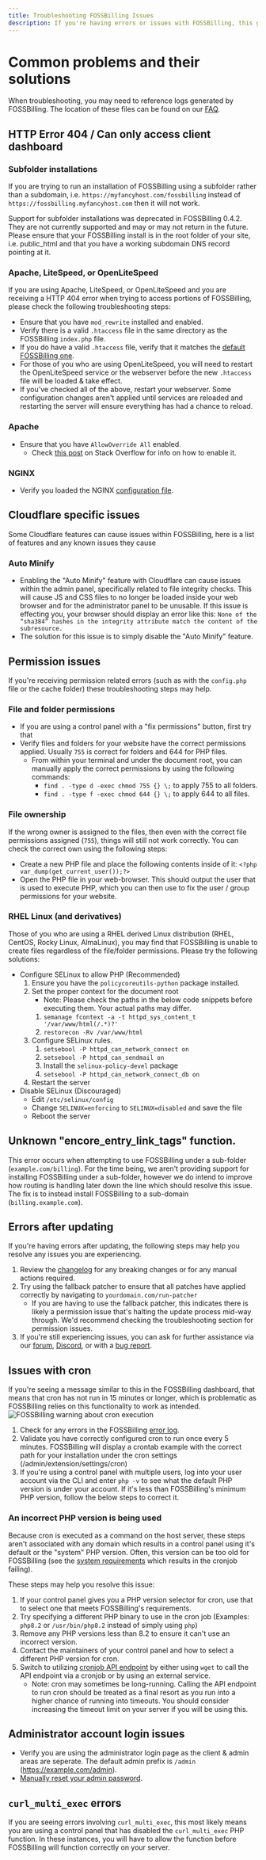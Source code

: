 ```yaml
---
title: Troubleshooting FOSSBilling Issues
description: If you're having errors or issues with FOSSBilling, this guide may provide some useful information on how to resolve them.
---
```



# Common problems and their solutions

When troubleshooting, you may need to reference logs generated by FOSSBilling. The location of these files can be found on our [FAQ](/docs/faq#where-can-i-find-error-logs).

## HTTP Error 404 / Can only access client dashboard

### Subfolder installations

If you are trying to run an installation of FOSSBilling using a subfolder rather than a subdomain, i.e. `https://myfancyhost.com/fossbilling` instead of `https://fossbilling.myfancyhost.com` then it will not work.

Support for subfolder installations was deprecated in FOSSBilling 0.4.2. They are not currently supported and may or may not return in the future. Please ensure that your FOSSBilling install is in the root folder of your site, i.e. public_html and that you have a working subdomain DNS record pointing at it.

### Apache, LiteSpeed, or OpenLiteSpeed

If you are using Apache, LiteSpeed, or OpenLiteSpeed and you are receiving a HTTP 404 error when trying to access portions of FOSSBilling, please check the following troubleshooting steps:

- Ensure that you have `mod_rewrite` installed and enabled.
- Verify there is a valid `.htaccess` file in the same directory as the FOSSBilling `index.php` file.
- If you do have a valid `.htaccess` file, verify that it matches the [default FOSSBilling one](https://github.com/FOSSBilling/FOSSBilling/blob/main/src/.htaccess).
- For those of you who are using OpenLiteSpeed, you will need to restart the OpenLiteSpeed service or the webserver before the new `.htaccess` file will be loaded & take effect.
- If you've checked all of the above, restart your webserver. Some configuration changes aren't applied until services are reloaded and restarting the server will ensure everything has had a chance to reload.

### Apache

- Ensure that you have `AllowOverride All` enabled.
  - Check [this post](https://stackoverflow.com/a/22526144) on Stack Overflow for info on how to enable it.

### NGINX

- Verify you loaded the NGINX [configuration file](/docs/getting-started/installation#webserver-configurations).

## Cloudflare specific issues

Some Cloudflare features can cause issues within FOSSBilling, here is a list of features and any known issues they cause

### Auto Minify

- Enabling the "Auto Minify" feature with Cloudflare can cause issues within the admin panel, specifically related to file integrity checks. This will cause JS and CSS files to no longer be loaded inside your web browser and for the administrator panel to be unusable. If this issue is effecting you, your browser should display an error like this: `None of the “sha384” hashes in the integrity attribute match the content of the subresource.`
- The solution for this issue is to simply disable the "Auto Minify" feature.

## Permission issues

If you're receiving permission related errors (such as with the `config.php` file or the cache folder) these troubleshooting steps may help.

### File and folder permissions

- If you are using a control panel with a "fix permissions" button, first try that
- Verify files and folders for your website have the correct permissions applied. Usually `755` is correct for folders and 644 for PHP files.
  - From within your terminal and under the document root, you can manually apply the correct permissions by using the following commands:
    - `find . -type d -exec chmod 755 {} \;` to apply 755 to all folders.
    - `find . -type f -exec chmod 644 {} \;` to apply 644 to all files.

### File ownership

If the wrong owner is assigned to the files, then even with the correct file permissions assigned (`755`), things will still not work correctly. You can check the correct own using the following steps:

- Create a new PHP file and place the following contents inside of it: `<?php var_dump(get_current_user());?>`
- Open the PHP file in your web-browser. This should output the user that is used to execute PHP, which you can then use to fix the user / group permissions for your website.

### RHEL Linux (and derivatives)

Those of you who are using a RHEL derived Linux distribution (RHEL, CentOS, Rocky Linux, AlmaLinux), you may find that FOSSBilling is unable to create files regardless of the file/folder permissions. Please try the following solutions:

- Configure SELinux to allow PHP (Recommended)
  1. Ensure you have the `policycoreutils-python` package installed.
  2. Set the proper context for the document root
     - Note: Please check the paths in the below code snippets before executing them. Your actual paths may differ.
     1. `semanage fcontext -a -t httpd_sys_content_t '/var/www/html(/.*)?'`
     2. `restorecon -Rv /var/www/html`
  3. Configure SELinux rules.
     1. `setsebool -P httpd_can_network_connect on`
     2. `setsebool -P httpd_can_sendmail on`
     3. Install the `selinux-policy-devel` package
     4. `setsebool -P httpd_can_network_connect_db on`
  4. Restart the server
- Disable SELinux (Discouraged)
  - Edit `/etc/selinux/config`
  - Change `SELINUX=enforcing` to `SELINUX=disabled` and save the file
  - Reboot the server

## Unknown "encore_entry_link_tags" function.

This error occurs when attempting to use FOSSBilling under a sub-folder (`example.com/billing`).
For the time being, we aren't providing support for installing FOSSBilling under a sub-folder, however we do intend to improve how routing is handling later down the line which should resolve this issue.
The fix is to instead install FOSSBilling to a sub-domain (`billing.example.com`).

## Errors after updating

If you're having errors after updating, the following steps may help you resolve any issues you are experiencing.

1. Review the [changelog](/docs/changelog) for any breaking changes or for any manual actions required.
2. Try using the fallback patcher to ensure that all patches have applied correctly by navigating to `yourdomain.com/run-patcher`
   - If you are having to use the fallback patcher, this indicates there is likely a permission issue that's halting the update process mid-way through. We'd recommend checking the troubleshooting section for permission issues.
3. If you're still experiencing issues, you can ask for further assistance via our [forum](https://forum.fossbilling.org/), [Discord](https://fossbilling.org/discord), or with a [bug report](https://github.com/FOSSBilling/FOSSBilling/issues).

## Issues with cron

If you're seeing a message similar to this in the FOSSBilling dashboard, that means that cron has not run in 15 minutes or longer, which is problematic as FOSSBilling relies on this functionality to work as intended.
![FOSSBilling warning about cron execution](/img/guides/install/cron-warning.png)

1. Check for any errors in the FOSSBilling [error log](/docs/faq#where-can-i-find-error-logs).
2. Validate you have correctly configured cron to run once every 5 minutes. FOSSBilling will display a crontab example with the correct path for your installation under the cron settings (/admin/extension/settings/cron)
3. If you're using a control panel with multiple users, log into your user account via the CLI and enter `php -v` to see what the default PHP version is under your account. If it's less than FOSSBilling's minimum PHP version, follow the below steps to correct it.

### An incorrect PHP version is being used

Because cron is executed as a command on the host server, these steps aren't associated with any domain which results in a control panel using it's default or the "system" PHP version. Often, this version can be too old for FOSSBilling (see the [system requirements](/docs/getting-started/requirements) which results in the cronjob failing).

These steps may help you resolve this issue:

1.  If your control panel gives you a PHP version selector for cron, use that to select one that meets FOSSBilling's requirements.
2.  Try specifying a different PHP binary to use in the cron job (Examples: `php8.2` or `/usr/bin/php8.2` instead of simply using `php`)
2.  Remove any PHP versions less than 8.2 to ensure it can't use an incorrect version.
4.  Contact the maintainers of your control panel and how to select a different PHP version for cron.
5.  Switch to utilizing [cronjob API endpoint](/docs/getting-started/installation#utilizing-a-remote-service-to-activate-cron) by either using `wget` to call the API endpoint via a cronjob or by using an external service.
    - Note: cron may sometimes be long-running. Calling the API endpoint to run cron should be treated as a final resort as you run into a higher chance of running into timeouts. You should consider increasing the timeout limit on your server if you will be using this.

## Administrator account login issues

- Verify you are using the administrator login page as the client & admin areas are seperate. The default admin prefix is `/admin` (https://example.com/admin).
- [Manually reset your admin password](/docs/maintaining-fossbilling/admin-manual-reset).

## `curl_multi_exec` errors

If you are seeing errors involving `curl_multi_exec`, this most likely means you are using a control panel that has disabled the `curl_multi_exec` PHP function.
In these instances, you will have to allow the function before FOSSBilling will function correctly on your server.

